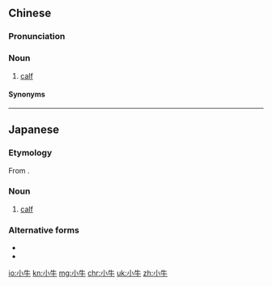 ==Chinese==
{{zh-forms}}

===Pronunciation===
{{zh-pron
|m=xiǎoniú
|c=siu2 ngau4
|cat=n
}}

===Noun===
{{zh-noun}}

# [[calf]] {{gloss|young cow or bull}} {{zh-mw|m:頭}}

====Synonyms====
{{zh-dial}}

----

==Japanese==
{{ja-kanjitab|こ|うし|yomi=kun}}

===Etymology===
From {{compound|ja|小|牛|tr1=ko|tr2=ushi|t1=small, little|t2=cow}}.

===Noun===
{{ja-noun|こ.うし}}

# [[calf]]

===Alternative forms===
* {{ja-r|子牛|こ.うし}}
* {{ja-r|仔牛|こ.うし}}

[[io:小牛]]
[[kn:小牛]]
[[mg:小牛]]
[[chr:小牛]]
[[uk:小牛]]
[[zh:小牛]]